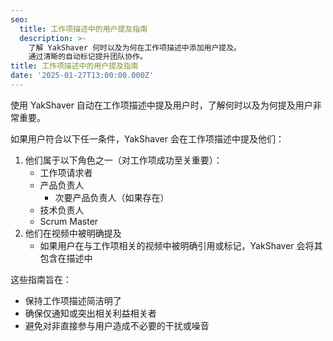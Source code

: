 ```yaml
---
seo:
  title: 工作项描述中的用户提及指南
  description: >-
    了解 YakShaver 何时以及为何在工作项描述中添加用户提及。
    通过清晰的自动标记提升团队协作。
title: 工作项描述中的用户提及指南
date: '2025-01-27T13:00:00.000Z'
---
```


使用 YakShaver 自动在工作项描述中提及用户时，了解何时以及为何提及用户非常重要。

如果用户符合以下任一条件，YakShaver 会在工作项描述中提及他们：

1. 他们属于以下角色之一（对工作项成功至关重要）：
   * 工作项请求者
   * 产品负责人
     * 次要产品负责人（如果存在）
   * 技术负责人
   * Scrum Master
2. 他们在视频中被明确提及
   * 如果用户在与工作项相关的视频中被明确引用或标记，YakShaver 会将其包含在描述中

这些指南旨在：

* 保持工作项描述简洁明了
* 确保仅通知或突出相关利益相关者
* 避免对非直接参与用户造成不必要的干扰或噪音